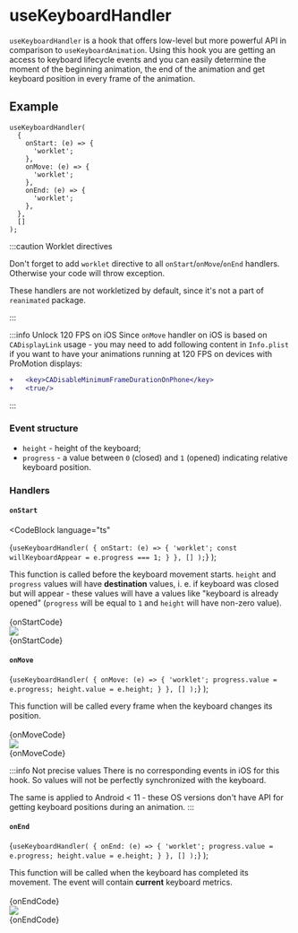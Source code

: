 
# useKeyboardHandler

`useKeyboardHandler` is a hook that offers low-level but more powerful API in comparison to `useKeyboardAnimation`. Using this hook you are getting an access to keyboard lifecycle events and you can easily determine the moment of the beginning animation, the end of the animation and get keyboard position in every frame of the animation.

## Example

```tsx
useKeyboardHandler(
  {
    onStart: (e) => {
      'worklet';
    },
    onMove: (e) => {
      'worklet';
    },
    onEnd: (e) => {
      'worklet';
    },
  },
  []
);
```

:::caution Worklet directives

Don't forget to add `worklet` directive to all `onStart`/`onMove`/`onEnd` handlers. Otherwise your code will throw exception.

These handlers are not workletized by default, since it's not a part of `reanimated` package.

:::

:::info Unlock 120 FPS on iOS
Since `onMove` handler on iOS is based on `CADisplayLink` usage - you may need to add following content in `Info.plist` if you want to have your animations running at 120 FPS on devices with ProMotion displays:

```diff
+	<key>CADisableMinimumFrameDurationOnPhone</key>
+	<true/>
```
:::

### Event structure

- `height` - height of the keyboard;
- `progress` - a value between `0` (closed) and `1` (opened) indicating relative keyboard position.

### Handlers

#### `onStart`

  <CodeBlock
    language="ts"
  >
{`useKeyboardHandler(
  {
    onStart: (e) => {
      'worklet';
      const willKeyboardAppear = e.progress === 1;
    }
  },
  []
);`}
  </CodeBlock>
);

<div className="grid">
  <div className="description-block">
    This function is called before the keyboard movement starts. <code>height</code> and <code>progress</code> values will have <b>destination</b> values, i. e. if keyboard was closed but will appear - these values will have a values like "keyboard is already opened" (<code>progress</code> will be equal to <code>1</code> and <code>height</code> will have non-zero value).
    <br/>
    <br/>
    <div className="desktop">
      {onStartCode}
    </div>
  </div>
  <div>
    <img src={require('./start.png').default} />
  </div>
</div>
<div className="mobile">
  {onStartCode}
</div>

#### `onMove`

  <CodeBlock
      language="ts"
    >
      {`useKeyboardHandler(
  {
    onMove: (e) => {
      'worklet';
      progress.value = e.progress;
      height.value = e.height;
    }
  },
  []
);`}
    </CodeBlock>
);

<div className="grid">
  <div className="description-block">
    This function will be called every frame when the keyboard changes its position.
    <br/>
    <br/>
    <div className="desktop">
      {onMoveCode}
    </div>
  </div>
  <div>
    <img src={require('./move.png').default} />
  </div>
</div>
<div className="mobile">
  {onMoveCode}
</div>

:::info Not precise values
There is no corresponding events in iOS for this hook. So values will not be perfectly synchronized with the keyboard.

The same is applied to Android < 11 - these OS versions don't have API for getting keyboard positions during an animation.
:::

#### `onEnd`

  <CodeBlock
      language="ts"
    >
      {`useKeyboardHandler(
  {
    onEnd: (e) => {
      'worklet';
      progress.value = e.progress;
      height.value = e.height;
    }
  },
  []
);`}
    </CodeBlock>
);

<div className="grid">
  <div className="description-block">
    This function will be called when the keyboard has completed its movement. The event will contain <b>current</b> keyboard metrics.
    <br/>
    <br/>
    <div className="desktop">
      {onEndCode}
    </div>
  </div>
  <div>
    <img src={require('./end.png').default} />
  </div>
</div>

<div className="mobile">
  {onEndCode}
</div>
